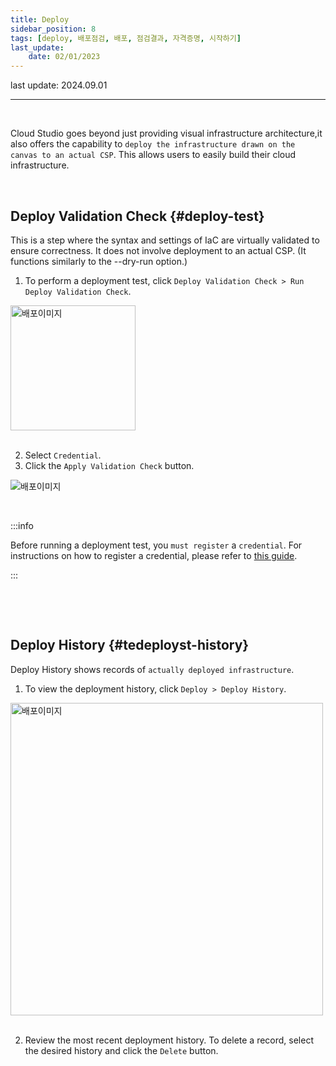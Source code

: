 ```yaml
---
title: Deploy
sidebar_position: 8
tags: [deploy, 배포점검, 배포, 점검결과, 자격증명, 시작하기]
last_update:
    date: 02/01/2023
---
```



<span className="theme-doc-version-badge badge badge--secondary">
    last update: 2024.09.01
</span>

<hr />
<br />

Cloud Studio goes beyond just providing visual infrastructure architecture,it also offers the capability to
`deploy the infrastructure drawn on the canvas to an actual CSP`. This allows users to easily build their cloud infrastructure.

<p>&nbsp;</p>

## Deploy Validation Check {#deploy-test}

This is a step where the syntax and settings of IaC are virtually validated to ensure correctness.
It does not involve deployment to an actual CSP.
(It functions similarly to the --dry-run option.)

1. To perform a deployment test, click `Deploy Validation Check > Run Deploy Validation Check`.

<div className={styles.imgWrap}>
    <img src={deploy03} width="200px" alt="배포이미지" />
</div>

<br />

2. Select `Credential`.
3. Click the `Apply Validation Check` button.

<div className={styles.imgWrap}>
    <img src={deploy02} alt="배포이미지" />
</div>

<p>&nbsp;</p>

:::info

Before running a deployment test, you `must register` a `credential`.
For instructions on how to register a credential, please refer to [this guide](/docs/credential/createCredential).

:::

<p>&nbsp;</p>
<p>&nbsp;</p>

## Deploy History {#tedeployst-history}

Deploy History shows records of `actually deployed infrastructure`.

1. To view the deployment history, click `Deploy > Deploy History`.

<div className={styles.imgWrap}>
    <img src={deploy01} width="500px" alt="배포이미지" />
</div>

<br />

2. Review the most recent deployment history. To delete a record, select the desired history and click the `Delete` button.
